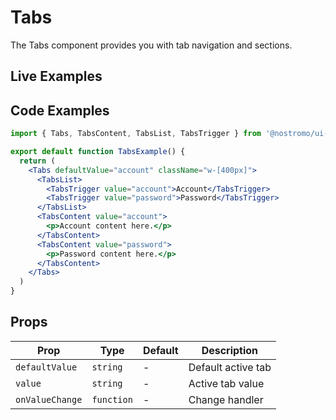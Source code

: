 
# Tabs

The Tabs component provides you with tab navigation and sections.

## Live Examples

<StorybookEmbed story="components-tabs--default" />

<StorybookEmbed story="components-navigation-tabs--with-icons" />

<StorybookEmbed story="components-navigation-tabs--pills" />

## Code Examples

```jsx
import { Tabs, TabsContent, TabsList, TabsTrigger } from '@nostromo/ui-core'

export default function TabsExample() {
  return (
    <Tabs defaultValue="account" className="w-[400px]">
      <TabsList>
        <TabsTrigger value="account">Account</TabsTrigger>
        <TabsTrigger value="password">Password</TabsTrigger>
      </TabsList>
      <TabsContent value="account">
        <p>Account content here.</p>
      </TabsContent>
      <TabsContent value="password">
        <p>Password content here.</p>
      </TabsContent>
    </Tabs>
  )
}
```

## Props

| Prop | Type | Default | Description |
|------|------|---------|-------------|
| `defaultValue` | `string` | - | Default active tab |
| `value` | `string` | - | Active tab value |
| `onValueChange` | `function` | - | Change handler |
